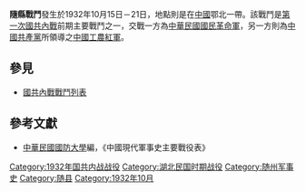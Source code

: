 {{Infobox Military Conflict|
campaign=|
image=|
caption=|
conflict=隨縣戰鬥|
date=1932年10月15日－21日|
place=[[中國|中國]]鄂北|
result=共軍十一師長倪之亮等3000餘人受傷，五百人遭俘。戰況失利後，共軍續向北移動|
combatant1=中華民國國民革命軍6縱隊、10師、83師|
combatant2=紅軍徐向前部| 
commander1=[[衛立煌|衛立煌]]、[[李默庵|李默庵]]|
commander2=[[徐向前|徐向前]]|
strength1=|
strength2=|
casualties1=|
casualties2=|
}}
'''隨縣戰鬥'''發生於1932年10月15日－21日，地點則是在[[中國|中國]]鄂北一帶。該戰鬥是[[第一次國共內戰|第一次國共內戰]]前期主要戰鬥之一，交戰一方為[[中華民國|中華民國]][[國民革命軍|國民革命軍]]，另一方則為[[中國共產黨|中國共產黨]]所領導之[[中國工農紅軍|中國工農紅軍]]。

==參見==
*[[國共內戰戰鬥列表|國共內戰戰鬥列表]]

==參考文獻==
*[[中華民國|中華民國]][[國防大學_(臺灣)|國防大學]]編，《中國現代軍事史主要戰役表》

{{China-hist-stub}}
{{War-stub}}

[[Category:1932年国共内战战役|Category:1932年国共内战战役]]
[[Category:湖北民国时期战役|Category:湖北民国时期战役]]
[[Category:随州军事史|Category:随州军事史]]
[[Category:随县|Category:随县]]
[[Category:1932年10月|Category:1932年10月]]